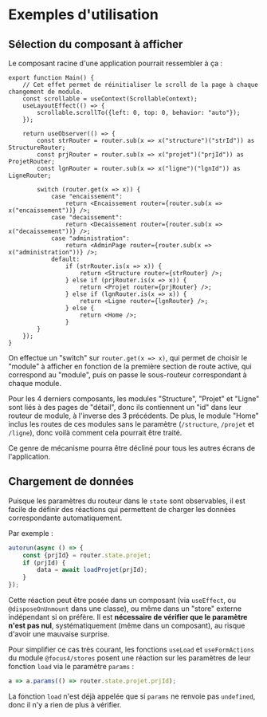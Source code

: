 
<Meta title="Routage/Exemples d'utilisation" />

# Exemples d'utilisation

## Sélection du composant à afficher

Le composant racine d'une application pourrait ressembler à ça :

```tsx
export function Main() {
    // Cet effet permet de réinitialiser le scroll de la page à chaque changement de module.
    const scrollable = useContext(ScrollableContext);
    useLayoutEffect(() => {
        scrollable.scrollTo({left: 0, top: 0, behavior: "auto"});
    });

    return useObserver(() => {
        const strRouter = router.sub(x => x("structure")("strId")) as StructureRouter;
        const prjRouter = router.sub(x => x("projet")("prjId")) as ProjetRouter;
        const lgnRouter = router.sub(x => x("ligne")("lgnId")) as LigneRouter;

        switch (router.get(x => x)) {
            case "encaissement":
                return <Encaissement router={router.sub(x => x("encaissement"))} />;
            case "decaissement":
                return <Decaissement router={router.sub(x => x("decaissement"))} />;
            case "administration":
                return <AdminPage router={router.sub(x => x("administration"))} />;
            default:
                if (strRouter.is(x => x)) {
                    return <Structure router={strRouter} />;
                } else if (prjRouter.is(x => x)) {
                    return <Projet router={prjRouter} />;
                } else if (lgnRouter.is(x => x)) {
                    return <Ligne router={lgnRouter} />;
                } else {
                    return <Home />;
                }
        }
    });
}
```

On effectue un "switch" sur `router.get(x => x)`, qui permet de choisir le "module" à afficher en fonction de la première section de route active, qui correspond au "module", puis on passe le sous-routeur correspondant à chaque module.

Pour les 4 derniers composants, les modules "Structure", "Projet" et "Ligne" sont liés à des pages de "détail", donc ils contiennent un "id" dans leur routeur de module, à l'inverse des 3 précédents. De plus, le module "Home" inclus les routes de ces modules sans le paramètre (`/structure`, `/projet` et `/ligne`), donc voilà comment cela pourrait être traité.

Ce genre de mécanisme pourra être décliné pour tous les autres écrans de l'application.

## Chargement de données

Puisque les paramètres du routeur dans le `state` sont observables, il est facile de définir des réactions qui permettent de charger les données correspondante automatiquement.

Par exemple :

```ts
autorun(async () => {
    const {prjId} = router.state.projet;
    if (prjId) {
        data = await loadProjet(prjId);
    }
});
```

Cette réaction peut être posée dans un composant (via `useEffect`, ou `@disposeOnUnmount` dans une classe), ou même dans un "store" externe indépendant si on préfère. Il est **nécessaire de vérifier que le paramètre n'est pas nul**, systématiquement (même dans un composant), au risque d'avoir une mauvaise surprise.

Pour simplifier ce cas très courant, les fonctions `useLoad` et `useFormActions` du module `@focus4/stores` posent une réaction sur les paramètres de leur fonction `load` via le paramètre `params` :

```ts
a => a.params(() => router.state.projet.prjId);
```

La fonction `load` n'est déjà appelée que si `params` ne renvoie pas `undefined`, donc il n'y a rien de plus à vérifier.
